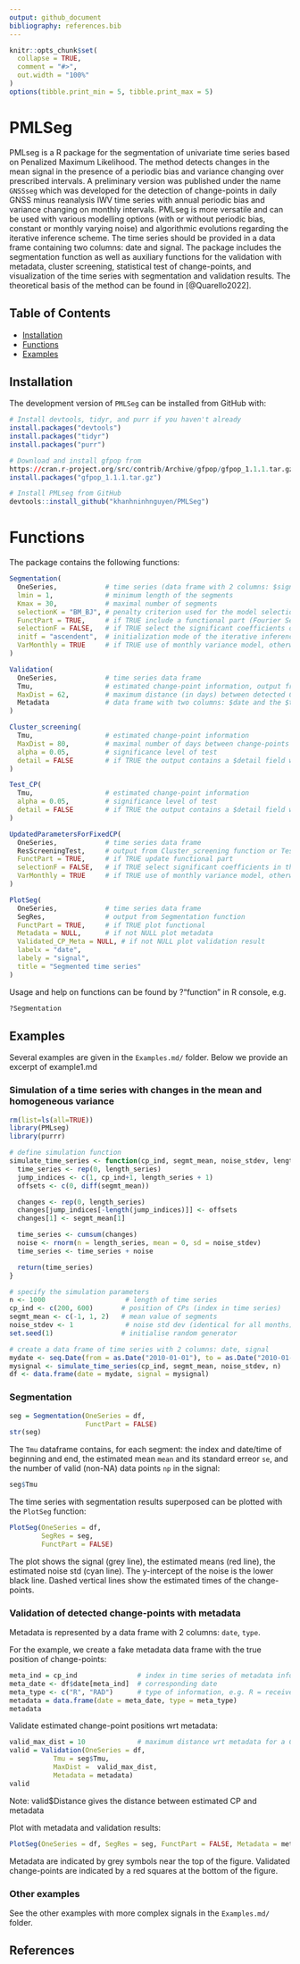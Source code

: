 ```yaml
---
output: github_document
bibliography: references.bib
---
```


<!-- README.md is generated from README.Rmd. Please edit that file -->

```r
knitr::opts_chunk$set(
  collapse = TRUE,
  comment = "#>",
  out.width = "100%"
)
options(tibble.print_min = 5, tibble.print_max = 5)
```


# PMLSeg

PMLseg is a R package for the segmentation of univariate time series based on Penalized Maximum Likelihood. The method detects changes in the mean signal in the presence of a periodic bias and variance changing over prescribed intervals. A preliminary version was published under the name `GNSSseg` which was developed for the detection of change-points in daily GNSS minus reanalysis IWV time series with annual periodic bias and variance changing on monthly intervals. PMLseg is more versatile and can be used with various modelling options (with or without periodic bias, constant or monthly varying noise) and algorithmic evolutions regarding the iterative inference scheme. The time series should be provided in a data frame containing two columns: date and signal. The package includes the segmentation function as well as auxiliary functions for the validation with metadata, cluster screening, statistical test of change-points, and visualization of the time series with segmentation and validation results. The theoretical basis of the method can be found in [@Quarello2022].
 
## Table of Contents

- [Installation](#installation)
- [Functions](#functions)
- [Examples](#examples)

## Installation

The development version of `PMLSeg` can be installed from GitHub with:

```r

# Install devtools, tidyr, and purr if you haven't already
install.packages("devtools")
install.packages("tidyr")
install.packages("purr")

# Download and install gfpop from
https://cran.r-project.org/src/contrib/Archive/gfpop/gfpop_1.1.1.tar.gz
install.packages("gfpop_1.1.1.tar.gz")

# Install PMLseg from GitHub
devtools::install_github("khanhninhnguyen/PMLSeg")
```

# Functions

The package contains the following functions:

```r
Segmentation(
  OneSeries,            # time series (data frame with 2 columns: $signal, $date in Date format)
  lmin = 1,             # minimum length of the segments
  Kmax = 30,            # maximal number of segments
  selectionK = "BM_BJ", # penalty criterion used for the model selection
  FunctPart = TRUE,     # if TRUE include a functional part (Fourier Series) to model the periodic bias
  selectionF = FALSE,   # if TRUE select the significant coefficients of the functional part
  initf = "ascendent",  # initialization mode of the iterative inference procedure
  VarMonthly = TRUE     # if TRUE use of monthly variance model, otherwise a constant variance.
)

Validation(
  OneSeries,            # time series data frame
  Tmu,                  # estimated change-point information, output from Segmentation function
  MaxDist = 62,         # maximum distance (in days) between detected CP in Tmu and known events in Metadata
  Metadata              # data frame with two columns: $date and the $type
)

Cluster_screening(
  Tmu,                  # estimated change-point information
  MaxDist = 80,         # maximal number of days between change-points within a cluster
  alpha = 0.05,         # significance level of test
  detail = FALSE        # if TRUE the output contains a $detail field with additional information on the test
)

Test_CP(
  Tmu,                  # estimated change-point information
  alpha = 0.05,         # significance level of test
  detail = FALSE        # if TRUE the output contains a $detail field with additional information on the test
)

UpdatedParametersForFixedCP(
  OneSeries,            # time series data frame
  ResScreeningTest,     # output from Cluster_screening function or Test_CP function
  FunctPart = TRUE,     # if TRUE update functional part
  selectionF = FALSE,   # if TRUE select significant coefficients in the functional
  VarMonthly = TRUE     # if TRUE use of monthly variance model, otherwise a constant variance
)

PlotSeg(
  OneSeries,            # time series data frame
  SegRes,               # output from Segmentation function
  FunctPart = TRUE,     # if TRUE plot functional
  Metadata = NULL,      # if not NULL plot metadata
  Validated_CP_Meta = NULL, # if not NULL plot validation result
  labelx = "date",
  labely = "signal",
  title = "Segmented time series"
)
```

Usage and help on functions can be found by ?"function" in R console, e.g.

```r
?Segmentation
```

## Examples

Several examples are given in the `Examples.md/` folder. Below we provide an excerpt of example1.md

### Simulation of a time series with changes in the mean and homogeneous variance

```r
rm(list=ls(all=TRUE))
library(PMLseg)
library(purrr)

# define simulation function
simulate_time_series <- function(cp_ind, segmt_mean, noise_stdev, length_series) {
  time_series <- rep(0, length_series)
  jump_indices <- c(1, cp_ind+1, length_series + 1)
  offsets <- c(0, diff(segmt_mean))

  changes <- rep(0, length_series)
  changes[jump_indices[-length(jump_indices)]] <- offsets
  changes[1] <- segmt_mean[1]

  time_series <- cumsum(changes)
  noise <- rnorm(n = length_series, mean = 0, sd = noise_stdev)
  time_series <- time_series + noise

  return(time_series)
}

# specify the simulation parameters
n <- 1000                    # length of time series
cp_ind <- c(200, 600)       # position of CPs (index in time series)
segmt_mean <- c(-1, 1, 2)   # mean value of segments
noise_stdev <- 1             # noise std dev (identical for all months)
set.seed(1)                 # initialise random generator

# create a data frame of time series with 2 columns: date, signal
mydate <- seq.Date(from = as.Date("2010-01-01"), to = as.Date("2010-01-01")+(n-1), by = "day")
mysignal <- simulate_time_series(cp_ind, segmt_mean, noise_stdev, n)
df <- data.frame(date = mydate, signal = mysignal)
```

### Segmentation

```r
seg = Segmentation(OneSeries = df, 
                   FunctPart = FALSE)
str(seg)
```

The `Tmu` dataframe contains, for each segment: the index and date/time of beginning and end, the estimated mean `mean` and its standard erreor `se`, and the number of valid (non-NA) data points `np` in the signal:

```r
seg$Tmu
```

The time series with segmentation results superposed can be plotted with the `PlotSeg` function:

```r
PlotSeg(OneSeries = df, 
        SegRes = seg, 
        FunctPart = FALSE)
```

The plot shows the signal (grey line), the estimated means (red line), the estimated noise std (cyan line). 
The y-intercept of the noise is the lower black line. Dashed vertical lines show the estimated times of the change-points.

### Validation of detected change-points with metadata

Metadata is represented by a data frame with 2 columns: `date`, `type`.

For the example, we create a fake metadata data frame with the true position of change-points:

```r
meta_ind = cp_ind               # index in time series of metadata information
meta_date <- df$date[meta_ind]  # corresponding date 
meta_type <- c("R", "RAD")      # type of information, e.g. R = receiver change, A = antenna change, D = radome change
metadata = data.frame(date = meta_date, type = meta_type)
metadata
```

Validate estimated change-point positions wrt metadata:

```r
valid_max_dist = 10             # maximum distance wrt metadata for a CP to be validated
valid = Validation(OneSeries = df, 
           Tmu = seg$Tmu,
           MaxDist =  valid_max_dist,
           Metadata = metadata)
valid
```
Note: valid$Distance gives the distance between estimated CP and metadata

Plot with metadata and validation results:

```r
PlotSeg(OneSeries = df, SegRes = seg, FunctPart = FALSE, Metadata = metadata, Validated_CP_Meta = valid)
```

Metadata are indicated by grey symbols near the top of the figure.
Validated change-points are indicated by a red squares at the bottom of the figure.

### Other examples 

See the other examples with more complex signals in the `Examples.md/` folder.

## References







